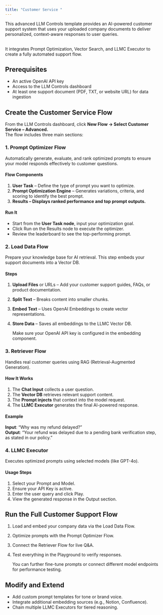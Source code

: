 ```yaml
---
title: "Customer Service "
---
```


This advanced LLM Controls template provides an AI-powered customer support system that uses your uploaded company documents to deliver personalized, context-aware responses to user queries.

\
It integrates Prompt Optimization, Vector Search, and LLMC Executor to create a fully automated support flow.

## **Prerequisites**

- An active OpenAI API key
- Access to the LLM Controls dashboard
- At least one support document (PDF, TXT, or website URL) for data ingestion

## **Create the Customer Service Flow**

From the LLM Controls dashboard, click **New Flow → Select Customer Service – Advanced.**\
The flow includes three main sections:

### **1. Prompt Optimizer Flow**

Automatically generate, evaluate, and rank optimized prompts to ensure your model responds effectively to customer questions.

#### **Flow Components**

1. **User Task** – Define the type of prompt you want to optimize.
2. **Prompt Optimization Engine** – Generates variations, criteria, and scoring to identify the best prompt.
3. ****Results – Displays ranked performance and top prompt outputs.****

#### **Run It**

- Start from the **User Task node**, input your optimization goal.
- Click Run on the Results node to execute the optimizer.
- Review the leaderboard to see the top-performing prompt.

### **2. Load Data Flow**

Prepare your knowledge base for AI retrieval. This step embeds your support documents into a Vector DB.

#### **Steps**

1. **Upload Files** or URLs – Add your customer support guides, FAQs, or product documentation.
2. **Split Text** – Breaks content into smaller chunks.
3. **Embed Text** – Uses OpenAI Embeddings to create vector representations.
4. **Store Data** – Saves all embeddings to the LLMC Vector DB.

   <Info>
     Make sure your OpenAI API key is configured in the embedding component.
   </Info>

### **3. Retriever Flow**

Handles real customer queries using RAG (Retrieval-Augmented Generation).

#### **How It Works**

1. The **Chat Input** collects a user question.
2. The **Vector DB** retrieves relevant support content.
3. The **Prompt injects** that context into the model request.
4. The **LLMC Executor** generates the final AI-powered response.

#### **Example**

**Input**: “Why was my refund delayed?”\
**Output**: “Your refund was delayed due to a pending bank verification step, as stated in our policy.”

### **4. LLMC Executor**

Executes optimized prompts using selected models (like GPT-4o).

#### **Usage Steps**

1. Select your Prompt and Model.
2. Ensure your API Key is active.
3. Enter the user query and click  Play.
4. View the generated response in the Output section.

## **Run the Full Customer Support Flow**

1. Load and embed your company data via the Load Data Flow.
2. Optimize prompts with the Prompt Optimizer Flow.
3. Connect the Retriever Flow for live Q&A.
4. Test everything in the Playground to verify responses.

   <Tip>
     You can further fine-tune prompts or connect different model endpoints for performance testing.
   </Tip>

## **Modify and Extend**

- Add custom prompt templates for tone or brand voice.
- Integrate additional embedding sources (e.g., Notion, Confluence).
- Chain multiple LLMC Executors for tiered reasoning.